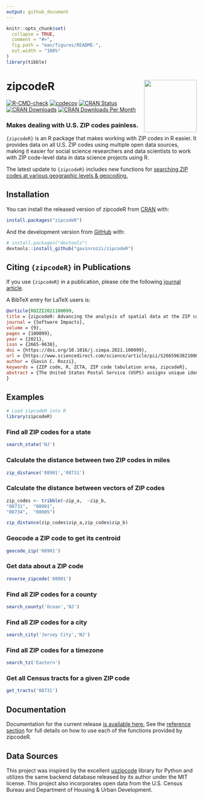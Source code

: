```yaml
---
output: github_document
---
```


<!-- README.md is generated from README.Rmd. Please edit that file -->

```r
knitr::opts_chunk$set(
  collapse = TRUE,
  comment = "#>",
  fig.path = "man/figures/README-",
  out.width = "100%"
)
library(tibble)
```

# zipcodeR <a href='https://gavinrozzi.github.io/zipcodeR/'><img src='man/figures/logo.png' align="right" height="139" /></a>

<!-- badges: start -->
[![R-CMD-check](https://github.com/gavinrozzi/zipcodeR/workflows/R-CMD-check/badge.svg)](https://github.com/gavinrozzi/zipcodeR/actions)
[![codecov](https://codecov.io/gh/gavinrozzi/zipcodeR/branch/master/graph/badge.svg?token=9HDL7QUPCE)](https://app.codecov.io/gh/gavinrozzi/zipcodeR)
[![CRAN Status](https://www.r-pkg.org/badges/version-last-release/zipcodeR)](https://www.r-pkg.org/badges/version-last-release/zipcodeR)
[![CRAN Downloads](https://cranlogs.r-pkg.org/badges/grand-total/zipcodeR)](https://cranlogs.r-pkg.org/badges/grand-total/zipcodeR)
[![CRAN Downloads Per Month](https://cranlogs.r-pkg.org/badges/last-month/zipcodeR)](https://cranlogs.r-pkg.org/badges/grand-total/zipcodeR)
<!-- badges: end -->

### Makes dealing with U.S. ZIP codes painless.

`{zipcodeR}` is an R package that makes working with ZIP codes in R easier. It provides data on all U.S. ZIP codes using multiple open data sources, making it easier for social science researchers and data scientists to work with ZIP code-level data in data science projects using R.

The latest update to `{zipcodeR}` includes new functions for [searching ZIP codes at various geographic levels & geocoding.](https://gavinrozzi.github.io/zipcodeR/articles/geographic.html)

## Installation

You can install the released version of zipcodeR from [CRAN](https://CRAN.R-project.org) with:

``` r
install.packages("zipcodeR")
```

And the development version from [GitHub](https://github.com/) with:

``` r
# install.packages("devtools")
devtools::install_github("gavinrozzi/zipcodeR")
```

## Citing `{zipcodeR}` in Publications

If you use `{zipcodeR}` in a publication, please cite the following [journal article](https://www.sciencedirect.com/science/article/pii/S2665963821000373/).

A BibTeX entry for LaTeX users is:

```bibtex
@article{ROZZI2021100099,
title = {zipcodeR: Advancing the analysis of spatial data at the ZIP code level in R},
journal = {Software Impacts},
volume = {9},
pages = {100099},
year = {2021},
issn = {2665-9638},
doi = {https://doi.org/10.1016/j.simpa.2021.100099},
url = {https://www.sciencedirect.com/science/article/pii/S2665963821000373},
author = {Gavin C. Rozzi},
keywords = {ZIP code, R, ZCTA, ZIP code tabulation area, zipcodeR},
abstract = {The United States Postal Service (USPS) assigns unique identifiers for postal service areas known as ZIP codes which are commonly used to identify cities and regions throughout the United States in datasets. Despite the widespread use of ZIP codes, there are challenges in using them for geospatial analysis in the social sciences. This paper presents zipcodeR, an R package that facilitates analysis of ZIP code-level data by providing an offline database of ZIP codes and functions for geocoding, normalizing and retrieving data about ZIP codes and relating them to other geographies in R without depending on any external services.}
}
```

## Examples


```r
# Load zipcodeR into R
library(zipcodeR)
```


### Find all ZIP codes for a state

```r
search_state('NJ')
```

### Calculate the distance between two ZIP codes in miles

```r
zip_distance('08901','08731')
```


### Calculate the distance between vectors of ZIP codes

```r
zip_codes <- tribble(~zip_a,  ~zip_b,
"08731",  "08901",
"08734",  "08005")

zip_distance(zip_codes$zip_a,zip_codes$zip_b)
```

### Geocode a ZIP code to get its centroid
```r
geocode_zip('08901')
```

### Get data about a ZIP code
```r
reverse_zipcode('08901')
```

### Find all ZIP codes for a county
```r
search_county('Ocean','NJ')
```


### Find all ZIP codes for a city
```r
search_city('Jersey City','NJ')
```

### Find all ZIP codes for a timezone
```r
search_tz('Eastern')
```

### Get all Census tracts for a given ZIP code
```r
get_tracts('08731')
```

## Documentation
Documentation for the current release [is available here.](https://gavinrozzi.github.io/zipcodeR/)
See the [reference section](https://gavinrozzi.github.io/zipcodeR/reference/) for full details on how to use each of the functions provided by zipcodeR.

## Data Sources
This project was inspired by the excellent [uszipcode](https://uszipcode.readthedocs.io/index.html) library for Python and utilizes the same backend database released by its author under the MIT license. This project also incorporates open data from the U.S. Census Bureau and Department of Housing & Urban Development.
